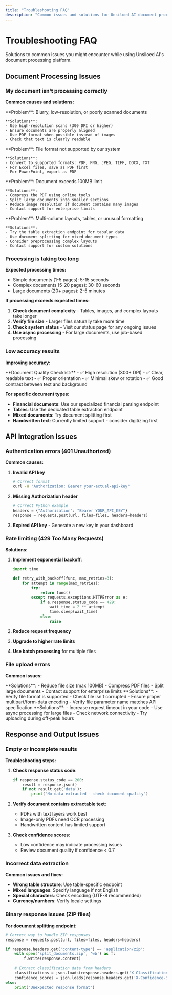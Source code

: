 ```yaml
---
title: "Troubleshooting FAQ"
description: "Common issues and solutions for Unsiloed AI document processing"
---
```


# Troubleshooting FAQ

Solutions to common issues you might encounter while using Unsiloed AI's document processing platform.

## Document Processing Issues

### My document isn't processing correctly

**Common causes and solutions:**

<AccordionGroup>
  <Accordion title="Poor document quality">
    **Problem**: Blurry, low-resolution, or poorly scanned documents
    
    **Solutions**:
    - Use high-resolution scans (300 DPI or higher)
    - Ensure documents are properly aligned
    - Use PDF format when possible instead of images
    - Check that text is clearly readable
  </Accordion>

  <Accordion title="Unsupported file format">
    **Problem**: File format not supported by our system
    
    **Solutions**:
    - Convert to supported formats: PDF, PNG, JPEG, TIFF, DOCX, TXT
    - For Excel files, save as PDF first
    - For PowerPoint, export as PDF
  </Accordion>

  <Accordion title="File size too large">
    **Problem**: Document exceeds 100MB limit
    
    **Solutions**:
    - Compress the PDF using online tools
    - Split large documents into smaller sections
    - Reduce image resolution if document contains many images
    - Contact support for enterprise limits
  </Accordion>

  <Accordion title="Complex document structure">
    **Problem**: Multi-column layouts, tables, or unusual formatting
    
    **Solutions**:
    - Try the table extraction endpoint for tabular data
    - Use document splitting for mixed document types
    - Consider preprocessing complex layouts
    - Contact support for custom solutions
  </Accordion>
</AccordionGroup>

### Processing is taking too long

**Expected processing times:**
- Simple documents (1-5 pages): 5-15 seconds
- Complex documents (5-20 pages): 30-60 seconds  
- Large documents (20+ pages): 2-5 minutes

**If processing exceeds expected times:**

1. **Check document complexity** - Tables, images, and complex layouts take longer
2. **Verify file size** - Larger files naturally take more time
3. **Check system status** - Visit our status page for any ongoing issues
4. **Use async processing** - For large documents, use job-based processing

### Low accuracy results

**Improving accuracy:**

<Tip>
**Document Quality Checklist:**
- ✅ High resolution (300+ DPI)
- ✅ Clear, readable text
- ✅ Proper orientation
- ✅ Minimal skew or rotation
- ✅ Good contrast between text and background
</Tip>

**For specific document types:**
- **Financial documents**: Use our specialized financial parsing endpoint
- **Tables**: Use the dedicated table extraction endpoint
- **Mixed documents**: Try document splitting first
- **Handwritten text**: Currently limited support - consider digitizing first

## API Integration Issues

### Authentication errors (401 Unauthorized)

**Common causes:**

1. **Invalid API key**
   ```bash
   # Correct format
   curl -H "Authorization: Bearer your-actual-api-key"
   ```

2. **Missing Authorization header**
   ```python
   # Correct Python example
   headers = {"Authorization": "Bearer YOUR_API_KEY"}
   response = requests.post(url, files=files, headers=headers)
   ```

3. **Expired API key** - Generate a new key in your dashboard

### Rate limiting (429 Too Many Requests)

**Solutions:**

1. **Implement exponential backoff**:
   ```python
   import time
   
   def retry_with_backoff(func, max_retries=3):
       for attempt in range(max_retries):
           try:
               return func()
           except requests.exceptions.HTTPError as e:
               if e.response.status_code == 429:
                   wait_time = 2 ** attempt
                   time.sleep(wait_time)
               else:
                   raise
   ```

2. **Reduce request frequency**
3. **Upgrade to higher rate limits**
4. **Use batch processing** for multiple files

### File upload errors

**Common issues:**

<AccordionGroup>
  <Accordion title="413 Payload Too Large">
    **Solutions**:
    - Reduce file size (max 100MB)
    - Compress PDF files
    - Split large documents
    - Contact support for enterprise limits
  </Accordion>

  <Accordion title="400 Bad Request - Invalid file">
    **Solutions**:
    - Verify file format is supported
    - Check file isn't corrupted
    - Ensure proper multipart/form-data encoding
    - Verify file parameter name matches API specification
  </Accordion>

  <Accordion title="Timeout errors">
    **Solutions**:
    - Increase request timeout in your code
    - Use async processing for large files
    - Check network connectivity
    - Try uploading during off-peak hours
  </Accordion>
</AccordionGroup>

## Response and Output Issues

### Empty or incomplete results

**Troubleshooting steps:**

1. **Check response status code**:
   ```python
   if response.status_code == 200:
       result = response.json()
       if not result.get('data'):
           print("No data extracted - check document quality")
   ```

2. **Verify document contains extractable text**:
   - PDFs with text layers work best
   - Image-only PDFs need OCR processing
   - Handwritten content has limited support

3. **Check confidence scores**:
   - Low confidence may indicate processing issues
   - Review document quality if confidence < 0.7

### Incorrect data extraction

**Common issues and fixes:**

- **Wrong table structure**: Use table-specific endpoint
- **Mixed languages**: Specify language if not English
- **Special characters**: Check encoding (UTF-8 recommended)
- **Currency/numbers**: Verify locale settings

### Binary response issues (ZIP files)

**For document splitting endpoint:**

```python
# Correct way to handle ZIP responses
response = requests.post(url, files=files, headers=headers)

if response.headers.get('content-type') == 'application/zip':
    with open('split_documents.zip', 'wb') as f:
        f.write(response.content)
    
    # Extract classification data from headers
    classifications = json.loads(response.headers.get('X-Classifications', '{}'))
    confidence_scores = json.loads(response.headers.get('X-Confidence-Scores', '{}'))
else:
    print("Unexpected response format")
```

